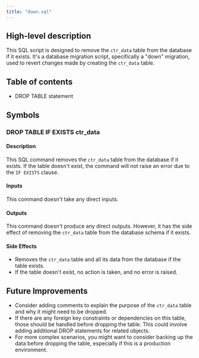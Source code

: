 ```yaml
---
title: "down.sql"
---
```


## High-level description
This SQL script is designed to remove the `ctr_data` table from the database if it exists. It's a database migration script, specifically a "down" migration, used to revert changes made by creating the `ctr_data` table.

## Table of contents
- DROP TABLE statement

## Symbols

### DROP TABLE IF EXISTS ctr_data
#### Description
This SQL command removes the `ctr_data` table from the database if it exists. If the table doesn't exist, the command will not raise an error due to the `IF EXISTS` clause.

#### Inputs
This command doesn't take any direct inputs.

#### Outputs
This command doesn't produce any direct outputs. However, it has the side effect of removing the `ctr_data` table from the database schema if it exists.

#### Side Effects
- Removes the `ctr_data` table and all its data from the database if the table exists.
- If the table doesn't exist, no action is taken, and no error is raised.

## Future Improvements
- Consider adding comments to explain the purpose of the `ctr_data` table and why it might need to be dropped.
- If there are any foreign key constraints or dependencies on this table, those should be handled before dropping the table. This could involve adding additional DROP statements for related objects.
- For more complex scenarios, you might want to consider backing up the data before dropping the table, especially if this is a production environment.